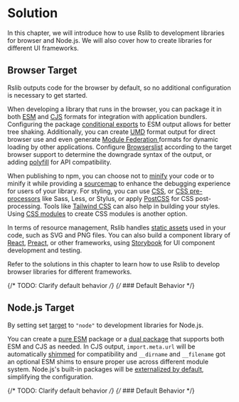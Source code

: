 # Solution

In this chapter, we will introduce how to use Rslib to development libraries for browser and Node.js. We will also cover how to create libraries for different UI frameworks.

## Browser Target

Rslib outputs code for the browser by default, so no additional configuration is necessary to get started.

When developing a library that runs in the browser, you can package it in both [ESM](/guide/basic/output-format#esm--cjs) and [CJS](/guide/basic/output-format#esm--cjs) formats for integration with application bundlers. Configuring the package [conditional exports](https://nodejs.org/api/packages.html#conditional-exports) to ESM output allows for better tree shaking. Additionally, you can create [UMD](/guide/basic/output-format#umd) format output for direct browser use and even generate [Module Federation ](/guide/advanced/module-federation) formats for dynamic loading by other applications. Configure [Browserslist](https://rsbuild.dev/guide/advanced/browserslist) according to the target browser support to determine the downgrade syntax of the output, or adding [polyfill](/guide/advanced/output-compatibility) for API compatibility.

When publishing to npm, you can choose not to [minify](/config/rsbuild/output#outputminify) your code or to minify it while providing a [sourcemap](/config/rsbuild/output#outputsourcemap) to enhance the debugging experience for users of your library. For styling, you can use [CSS](/guide/advanced/css), or [CSS pre-processors](/guide/advanced/css#preprocessors) like Sass, Less, or Stylus, or apply [PostCSS](/guide/advanced/css#postcss) for CSS post-processing. Tools like [Tailwind CSS](/guide/advanced/css#tailwind-css) can also help in building your styles. Using [CSS modules](/guide/advanced/css#css-modules) to create CSS modules is another option.

In terms of resource management, Rslib handles [static assets](/guide/advanced/assets) used in your code, such as SVG and PNG files. You can also build a component library of [React](/guide/solution/react), [Preact](https://github.com/web-infra-dev/rslib/tree/main/examples/preact-component-bundle-false), or other frameworks, using [Storybook](/guide/advanced/storybook) for UI component development and testing.

Refer to the solutions in this chapter to learn how to use Rslib to develop browser libraries for different frameworks.

{/* TODO: Clarify default behavior */}
{/* ### Default Behavior */}

## Node.js Target

By setting set [target](/config/rsbuild/output#outputtarget) to `"node"` to development libraries for Node.js.

You can create a [pure ESM](/guide/basic/output-format#esm--cjs) package or a [dual package](/guide/basic/output-format#esm--cjs) that supports both ESM and CJS as needed. In CJS output, `import.meta.url` will be automatically [shimmed](/config/lib/shims) for compatibility and `__dirname` and `__filename` got an optional ESM shims to ensure proper use across different module system. Node.js's built-in packages will be [externalized by default](/guide/advanced/third-party-deps), simplifying the configuration.

{/* TODO: Clarify default behavior */}
{/* ### Default Behavior */}
